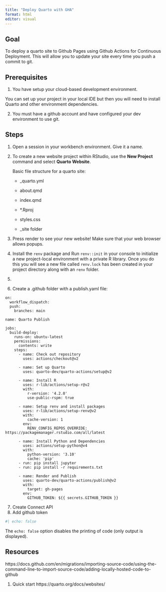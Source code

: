 ```yaml
---
title: "Deploy Quarto with GHA"
format: html
editor: visual
---
```


## Goal

To deploy a quarto site to Github Pages using Github Actions for Continuous Deployment. This will allow you to update your site every time you push a commit to git.

## Prerequisites

1.  You have setup your cloud-based development environment.

::: callout-note
You can set up your project in your local IDE but then you will need to install Quarto and other environment dependencies.
:::

2.  You must have a github account and have configured your dev environment to use git.

## Steps

1.  Open a session in your workbench environment. Give it a name.

2.  To create a new website project within RStudio, use the **New Project** command and select **Quarto Website**.

    ::: callout-tip
    Basic file structure for a quarto site:

    -   \_quarto.yml

    -   about.qmd

    -   index.qmd

    -   \*.Rproj

    -   styles.css

    -   \_site folder
    :::

3.  Press render to see your new website! Make sure that your web browser allows popups.

4.  Install the `renv` package and Run `renv::init` in your console to initialize a new project-local environment with a private R library. Once you do this you will see a new file called `renv.lock` has been created in your project directory along with an `renv` folder.

5.  

6.  Create a .github folder with a publish.yaml file:

```         
on:
  workflow_dispatch:
  push:
    branches: main

name: Quarto Publish

jobs:
  build-deploy:
    runs-on: ubuntu-latest
    permissions:
      contents: write
    steps:
      - name: Check out repository
        uses: actions/checkout@v2

      - name: Set up Quarto
        uses: quarto-dev/quarto-actions/setup@v2

      - name: Install R
        uses: r-lib/actions/setup-r@v2
        with:
          r-version: '4.2.0'
          use-public-rspm: true

      - name: Setup renv and install packages
        uses: r-lib/actions/setup-renv@v2
        with:
          cache-version: 1
        env:
          RENV_CONFIG_REPOS_OVERRIDE: https://packagemanager.rstudio.com/all/latest

      - name: Install Python and Dependencies
        uses: actions/setup-python@v4
        with:
          python-version: '3.10'
          cache: 'pip'
      - run: pip install jupyter
      - run: pip install -r requirements.txt

      - name: Render and Publish
        uses: quarto-dev/quarto-actions/publish@v2
        with:
          target: gh-pages
        env:
          GITHUB_TOKEN: ${{ secrets.GITHUB_TOKEN }}
```

7.  Create Connect API
8.  Add github token

```r
#| echo: false

```

The `echo: false` option disables the printing of code (only output is displayed).

## Resources

https://docs.github.com/en/migrations/importing-source-code/using-the-command-line-to-import-source-code/adding-locally-hosted-code-to-github

1.  Quick start https://quarto.org/docs/websites/
